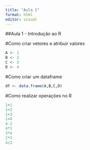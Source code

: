 ```yaml
---
title: "Aula 1"
format: html
editor: visual
---
```


##Aula 1 - Introdução ao R

#Como criar vetores e atribuir valores 

```r
A <- 1
B <- 2
C <- 3
D <- 4
```

#Como criar um dataframe

```r
df <- data.frame(A,B,C,D)
```

#Como realizar operações no R

```r
1+1
1+2
1+3
1+4
4-2
4*2
3*4
2*3
4/2

```

